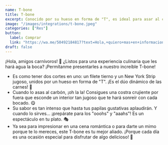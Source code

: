 ```yaml
---
name: T-bone
title: T-bone
excerpt: Conocido por su hueso en forma de "T", es ideal para asar al carbón.
image: "/images/integrations/t-bone.jpeg"
categories: ["Res"]
button:
  label: Comprar
  link: "https://wa.me/50492184817?text=Hola,+quiero+mas+en+informacion+sobre+el+T-Bone+de+Res."
draft: false
---
```

¡Hola, amigos carnívoros! 🥩 ¿Listos para una experiencia culinaria que les hará agua la boca? ¡Permítanme presentarles a nuestro increíble T-bone!

- Es como tener dos cortes en uno: un filete tierno y un New York Strip jugoso, unidos por un hueso en forma de "T". ¡Es el dúo dinámico de las carnes! 💪
- Cuando lo asas al carbón, ¡oh la la! Consigues una costra crujiente por fuera que esconde un interior tan jugoso que te hará sonreír con cada bocado. 😋
- Su sabor es tan intenso que hasta tus papilas gustativas aplaudirán. Y cuando lo sirves... ¡prepárate para los "ooohs" y "aaahs"! Es un espectáculo en tu plato. 🎭
- Ya sea para impresionar en una cena romántica o para darte un mimo porque te lo mereces, este T-bone es tu mejor aliado. ¡Porque cada día es una ocasión especial para disfrutar de algo delicioso! 🎉